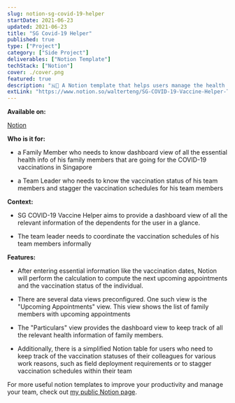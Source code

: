 ```yaml
---
slug: notion-sg-covid-19-helper
startDate: 2021-06-23
updated: 2021-06-23
title: "SG Covid-19 Helper"
published: true
type: ["Project"]
category: ["Side Project"]
deliverables: ["Notion Template"]
techStack: ["Notion"]
cover: ./cover.png
featured: true
description: "🇳💉 A Notion template that helps users manage the health data and vaccination schedules of their dependants in Singapore"
extLink: "https://www.notion.so/walterteng/SG-COVID-19-Vaccine-Helper-Template-46e31ae9d9b044b4b35e54e3e2b84402"
---
```


<BasicImage
  src="https://res.cloudinary.com/wtkw/image/upload/v1626368416/waltertengcom/projects/notion-sg-covid19-vaccine-helper/cover_wtqtol.png"
  alt="cover"
/>

**Available on:**

[Notion](https://www.notion.so/walterteng/SG-COVID-19-Vaccine-Helper-Template-46e31ae9d9b044b4b35e54e3e2b84402)

**Who is it for:**

- a Family Member who needs to know dashboard view of all the essential health info of his family members that are going for the COVID-19 vaccinations in Singapore

- a Team Leader who needs to know the vaccination status of his team members and stagger the vaccination schedules for his team members

**Context:**

- SG COVID-19 Vaccine Helper aims to provide a dashboard view of all the relevant information of the dependents for the user in a glance.

- The team leader needs to coordinate the vaccination schedules of his team members informally

<BasicImage
  src="https://res.cloudinary.com/wtkw/image/upload/v1626368442/waltertengcom/projects/notion-sg-covid19-vaccine-helper/demo_ss_notion_sg_covid19_helper_igwfwp.gif"
  alt="demo"
/>

**Features:**

- After entering essential information like the vaccination dates, Notion will perform the calculation to compute the next upcoming appointments and the vaccination status of the individual.

<BasicImage
  src="https://res.cloudinary.com/wtkw/image/upload/v1626368507/waltertengcom/projects/notion-sg-covid19-vaccine-helper/ss_notion_sg_covid19_helper_2_vxcvct.png"
  alt="Vaccination Status"
/>

- There are several data views preconfigured. One such view is the "Upcoming Appointments" view. This view shows the list of family members with upcoming appointments

<BasicImage
  src="https://res.cloudinary.com/wtkw/image/upload/v1626368508/waltertengcom/projects/notion-sg-covid19-vaccine-helper/ss_notion_sg_covid19_helper_3_ax8uqa.png"
  alt="Upcoming Appointments"
/>

- The "Particulars" view provides the dashboard view to keep track of all the relevant health information of family members.

<BasicImage
  src="https://res.cloudinary.com/wtkw/image/upload/v1626368509/waltertengcom/projects/notion-sg-covid19-vaccine-helper/ss_notion_sg_covid19_helper_4_fdztwd.png"
  alt="Particulars View"
/>

- Additionally, there is a simplified Notion table for users who need to keep track of the vaccination statuses of their colleagues for various work reasons, such as field deployment requirements or to stagger vaccination schedules within their team

<BasicImage
  src="https://res.cloudinary.com/wtkw/image/upload/v1626368509/waltertengcom/projects/notion-sg-covid19-vaccine-helper/ss_notion_sg_covid19_helper_5_aaxgsl.png"
  alt="Team View"
/>

For more useful notion templates to improve your productivity and manage your team, check out [my public Notion page](https://www.notion.so/Walter-Teng-s-Public-Templates-1b8641ca447f47b09289fb41907cbae0).
